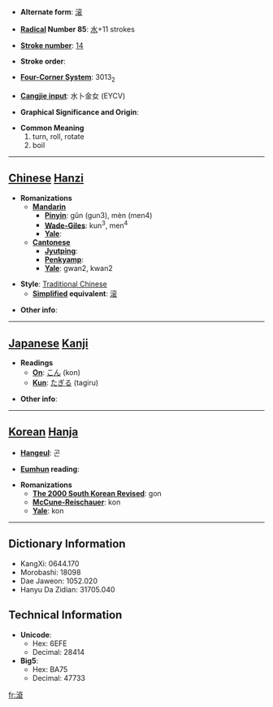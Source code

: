 * '''Alternate form''': [[滚]]

* '''[[Wiktionary:Chinese radical index| Radical]] Number 85''': [[Wiktionary:Chinese radical index 水|水]]+11 strokes

* '''[[Wiktionary:Chinese total strokes index|Stroke number]]''': [[Wiktionary:Chinese total strokes index 14|14]]

* '''Stroke order''': 

* '''[[Wiktionary:Chinese four corner index|Four-Corner System]]''': 3013<sub>2</sub>

* '''[[Wiktionary:Chinese Cangjie index|Cangjie input]]''': 水卜金女 (EYCV)

* '''Graphical Significance and Origin''': 

* '''Common Meaning'''
*#turn, roll, rotate
*# boil


----

== [[Chinese]] [[Hanzi]] ==

* '''Romanizations'''
** '''[[Mandarin]]'''
*** '''[[Pinyin]]''': gǔn (gun3), mèn (men4)
*** '''[[Wade-Giles]]''': kun<sup>3</sup>, men<sup>4</sup>
*** '''[[Yale]]''': 
** '''[[Cantonese]]'''
*** '''[[Jyutping]]''':
*** '''[[Penkyamp]]''': 
*** '''[[Yale]]''': gwan2, kwan2

* '''Style''': [[Traditional Chinese]] 
** '''[[Simplified Chinese|Simplified]] equivalent''': [[滚]]

* '''Other info''': 

----

== [[Japanese]] [[Kanji]] ==

* '''Readings'''
** '''[[On]]''': [[こん]] (kon)
** '''[[Kun]]''': [[たぎる]] (tagiru)

* '''Other info''':  

----

== [[Korean]] [[Hanja]] ==

* '''[[Hangeul]]''': 곤

* '''[[Eumhun]] reading''': 

* '''Romanizations'''
** '''[[The 2000 South Korean Revised Romanization|The 2000 South Korean Revised]]''': gon
** '''[[McCune-Reischauer]]''': kon
** '''[[Yale]]''': kon

----

== Dictionary Information ==

* KangXi: 0644.170
* Morobashi: 18098
* Dae Jaweon: 1052.020
* Hanyu Da Zidian: 31705.040

== Technical Information ==

* '''Unicode''':
** Hex: 6EFE
** Decimal: 28414
* '''Big5''':
** Hex: BA75
** Decimal: 47733

[[fr:滾]]